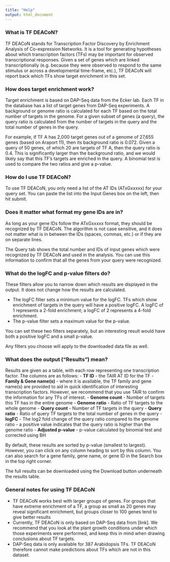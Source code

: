 ```yaml
---
title: "Help"
output: html_document
---
```


### What is TF DEACoN?
TF DEACoN stands for Transcription Factor Discovery by Enrichment Analysis of Co-expression Networks. It is a tool for generating hypotheses about which transcription factors (TFs) may be important for observed transcriptional responses. Given a set of genes which are linked transcriptionally (e.g. because they were observed to respond to the same stimulus or across a developmental time-frame, etc.), TF DEACoN will report back which TFs show target enrichment in this set.

### How does target enrichment work?
Target enrichment is based on DAP-Seq data from the Ecker lab. Each TF in the database has a list of target genes from DAP-Seq experiments. A background or genome ratio is calculated for each TF based on the total number of targets in the genome. For a given subset of genes (a query), the query ratio is calculated from the number of targets in the query and the total number of genes in the query.

For example, if TF A has 2,000 target genes out of a genome of 27,655 genes (based on Araport 11), then its background ratio is 0.072. Given a query of 50 genes, of which 20 are targets of TF A, then the query ratio is 0.4. This is significantly larger than the background ratio, and we would likely say that this TF’s targets are enriched in the query. A binomial test is used to compare the two ratios and give a p-value.

### How do I use TF DEACoN?
To use TF DEACoN, you only need a list of the AT IDs (ATxGxxxxx) for your query set. You can paste the list into the Input Genes box on the left, then hit submit.

### Does it matter what format my gene IDs are in?
As long as your gene IDs follow the ATxGxxxxx format, they should be recognized by TF DEACoN. The algorithm is not case sensitive, and it does not matter what is in between the IDs (spaces, commas, etc.) or if they are on separate lines.

The Query tab shows the total number and IDs of input genes which were recognized by TF DEACoN and used in the analysis. You can use this information to confirm that all the genes from your query were recognized.

### What do the logFC and p-value filters do?
These filters allow you to narrow down which results are displayed in the output. It does not change how the results are calculated.

- The logFC filter sets a minimum value for the logFC. TFs which show enrichment of targets in the query will have a positive logFC. A logFC of 1 represents a 2-fold enrichment; a logFC of 2 represents a 4-fold enrichment.
- The p-value filter sets a maximum value for the p-value.

You can set these two filters separately, but an interesting result would have both a positive logFC and a small p-value.

Any filters you choose will apply to the downloaded data file as well.

### What does the output (“Results”) mean?
Results are given as a table, with each row representing one transcription factor. The columns are as follows:
- **TF ID** - the TAIR AT ID for the TF
- **Family & Gene name(s)** - where it is available, the TF family and gene name(s) are provided to aid in quick identification of interesting transcription factors. However, we recommend that you use TAIR to confirm the information for any TFs of interest.
- **Genome count** - Number of targets this TF has in the entire genome
- **Genome ratio** - Ratio of TF targets to the whole genome
- **Query count** - Number of TF targets in the query
- **Query ratio** - Ratio of query TF targets to the total number of genes in the query
- **logFC** - The log2 fold change of the query ratio compared to the genome ratio - a positive value indicates that the query ratio is higher than the genome ratio
- **Adjusted p-value** - p-value calculated by binomial test and corrected using BH

By default, these results are sorted by p-value (smallest to largest). However, you can click on any column heading to sort by this column. You can also search for a gene family, gene name, or gene ID in the Search box in the top right corner.

The full results can be downloaded using the Download button underneath the results table.

### General notes for using TF DEACoN
- TF DEACoN works best with larger groups of genes. For groups that have extreme enrichment of a TF, a group as small as 20 genes may reveal significant enrichment, but groups closer to 100 genes tend to give better results
- Currently, TF DEACoN is only based on DAP-Seq data from [link]. We recommend that you look at the plant growth conditions under which those experiments were performed, and keep this in mind when drawing conclusions about TF targets.
- DAP-Seq data is only available for 387 Arabidopsis TFs. TF DEACoN therefore cannot make predictions about TFs which are not in this dataset.

